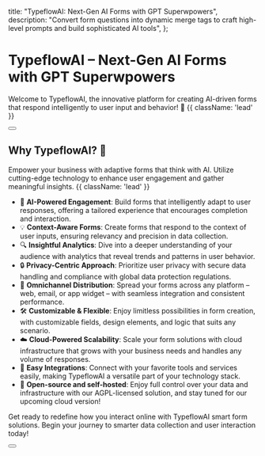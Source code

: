 
  title: "TypeflowAI: Next-Gen AI Forms with GPT Superwpowers",
  description:
    "Convert form questions into dynamic merge tags to craft high-level prompts and build sophisticated AI tools",
};


# TypeflowAI – Next-Gen AI Forms with GPT Superwpowers

Welcome to TypeflowAI, the innovative platform for creating AI-driven forms that respond intelligently to user input and behavior! 🚀 {{ className: 'lead' }}

<div className="mb-16 mt-6 flex gap-3" id="why-typeflowai">
  <Button href="/getting-started/quickstart" arrow="right" children="Quickstart" />
</div>

## Why TypeflowAI? 🤔

Empower your business with adaptive forms that think with AI. Utilize cutting-edge technology to enhance user engagement and gather meaningful insights. {{ className: 'lead' }}

- 🤖 **AI-Powered Engagement**: Build forms that intelligently adapt to user responses, offering a tailored experience that encourages completion and interaction.
- 💡 **Context-Aware Forms**: Create forms that respond to the context of user inputs, ensuring relevancy and precision in data collection.
- 🔍 **Insightful Analytics**: Dive into a deeper understanding of your audience with analytics that reveal trends and patterns in user behavior.
- 🔒 **Privacy-Centric Approach**: Prioritize user privacy with secure data handling and compliance with global data protection regulations.
- 📲 **Omnichannel Distribution**: Spread your forms across any platform – web, email, or app widget – with seamless integration and consistent performance.
- 🛠 **Customizable & Flexible**: Enjoy limitless possibilities in form creation, with customizable fields, design elements, and logic that suits any scenario.
- ☁️ **Cloud-Powered Scalability**: Scale your form solutions with cloud infrastructure that grows with your business needs and handles any volume of responses.
- 🧩 **Easy Integrations**: Connect with your favorite tools and services easily, making TypeflowAI a versatile part of your technology stack.
- 🎉 **Open-source and self-hosted**: Enjoy full control over your data and infrastructure with our AGPL-licensed solution, and stay tuned for our upcoming cloud version!

Get ready to redefine how you interact online with TypeflowAI smart form solutions. Begin your journey to smarter data collection and user interaction today!


<div>
  <Button
    href="https://dashboard.typeflowai.com/"
    variant="text"
    arrow="right"
    target="_blank"
    children="Try TypeflowAI Cloud"
  />
</div>

<GettingStarted />
